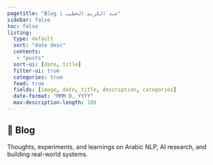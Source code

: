 ```yaml
---
pagetitle: "Blog | عبد الكريم الخطيب"
sidebar: false
toc: false
listing:
  type: default
  sort: "date desc"
  contents: 
   - "posts"
  sort-ui: [date, title]
  filter-ui: true
  categories: true
  feed: true
  fields: [image, date, title, description, categories]
  date-format: "MMM D, YYYY"
  max-description-length: 100
---
```


::: {.blog-page-header}
# 📮 Blog

Thoughts, experiments, and learnings on Arabic NLP, AI research, and building real-world systems.
:::
